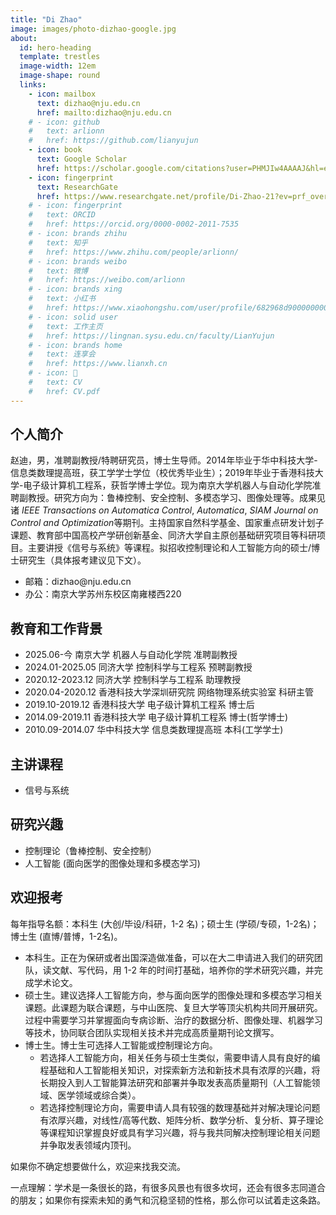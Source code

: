 ```yaml
---
title: "Di Zhao"
image: images/photo-dizhao-google.jpg
about:
  id: hero-heading
  template: trestles
  image-width: 12em
  image-shape: round
  links:
    - icon: mailbox
      text: dizhao@nju.edu.cn
      href: mailto:dizhao@nju.edu.cn
    # - icon: github
    #   text: arlionn
    #   href: https://github.com/lianyujun
    - icon: book
      text: Google Scholar
      href: https://scholar.google.com/citations?user=PHMJIw4AAAAJ&hl=en
    - icon: fingerprint
      text: ResearchGate
      href: https://www.researchgate.net/profile/Di-Zhao-21?ev=prf_overview
    # - icon: fingerprint
    #   text: ORCID
    #   href: https://orcid.org/0000-0002-2011-7535
    # - icon: brands zhihu
    #   text: 知乎
    #   href: https://www.zhihu.com/people/arlionn/
    # - icon: brands weibo
    #   text: 微博
    #   href: https://weibo.com/arlionn
    # - icon: brands xing
    #   text: 小红书
    #   href: https://www.xiaohongshu.com/user/profile/682968d9000000000a03da1a
    # - icon: solid user
    #   text: 工作主页
    #   href: https://lingnan.sysu.edu.cn/faculty/LianYujun
    # - icon: brands home
    #   text: 连享会
    #   href: https://www.lianxh.cn
    # - icon: 📝
    #   text: CV
    #   href: CV.pdf  
---
```


::: {#hero-heading}

## 个人简介

赵迪，男，准聘副教授/特聘研究员，博士生导师。2014年毕业于华中科技大学-信息类数理提高班，获工学学士学位（校优秀毕业生）；2019年毕业于香港科技大学-电子级计算机工程系，获哲学博士学位。现为南京大学机器人与自动化学院准聘副教授。研究方向为：鲁棒控制、安全控制、多模态学习、图像处理等。成果见诸 *IEEE Transactions on Automatica Control*, *Automatica*, *SIAM Journal on Control and Optimization*等期刊。主持国家自然科学基金、国家重点研发计划子课题、教育部中国高校产学研创新基金、同济大学自主原创基础研究项目等科研项目。主要讲授《信号与系统》等课程。拟招收控制理论和人工智能方向的硕士/博士研究生（具体报考建议见下文）。

- 邮箱：dizhao@nju.edu.cn
- 办公：南京大学苏州东校区南雍楼西220 

## 教育和工作背景

- 2025.06-今 南京大学 机器人与自动化学院 准聘副教授
- 2024.01-2025.05 同济大学 控制科学与工程系 预聘副教授
- 2020.12-2023.12 同济大学 控制科学与工程系 助理教授
- 2020.04-2020.12 香港科技大学深圳研究院 网络物理系统实验室 科研主管
- 2019.10-2019.12 香港科技大学 电子级计算机工程系 博士后
- 2014.09-2019.11 香港科技大学 电子级计算机工程系 博士(哲学博士)
- 2010.09-2014.07 华中科技大学 信息类数理提高班 本科(工学学士)

## 主讲课程
- 信号与系统

## 研究兴趣

- 控制理论（鲁棒控制、安全控制）
- 人工智能 (面向医学的图像处理和多模态学习)

## 欢迎报考

每年指导名额：本科生 (大创/毕设/科研，1-2 名)；硕士生 (学硕/专硕，1-2名)；博士生 (直博/普博，1-2名)。

- 本科生。正在为保研或者出国深造做准备，可以在大二申请进入我们的研究团队，读文献、写代码，用 1-2 年的时间打基础，培养你的学术研究兴趣，并完成学术论文。
- 硕士生。建议选择人工智能方向，参与面向医学的图像处理和多模态学习相关课题。此课题为联合课题，与中山医院、复旦大学等顶尖机构共同开展研究。过程中需要学习并掌握面向专病诊断、治疗的数据分析、图像处理、机器学习等技术，协同联合团队实现相关技术并完成高质量期刊论文撰写。
- 博士生。博士生可选择人工智能或控制理论方向。
  - 若选择人工智能方向，相关任务与硕士生类似，需要申请人具有良好的编程基础和人工智能相关知识，对探索新方法和新技术具有浓厚的兴趣，将长期投入到人工智能算法研究和部署并争取发表高质量期刊（人工智能领域、医学领域或综合类）。
  - 若选择控制理论方向，需要申请人具有较强的数理基础并对解决理论问题有浓厚兴趣，对线性/高等代数、矩阵分析、数学分析、复分析、算子理论等课程知识掌握良好或具有学习兴趣，将与我共同解决控制理论相关问题并争取发表领域内顶刊。

如果你不确定想要做什么，欢迎来找我交流。

一点理解：学术是一条很长的路，有很多风景也有很多坎坷，还会有很多志同道合的朋友；如果你有探索未知的勇气和沉稳坚韧的性格，那么你可以试着走这条路。
:::
